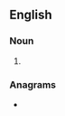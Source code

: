 ==English==

===Noun===
{{head|en|noun form}}

# {{plural of|en|snooper}}

===Anagrams===
* {{anagrams|en|a=enooprss|poorness|spooners}}